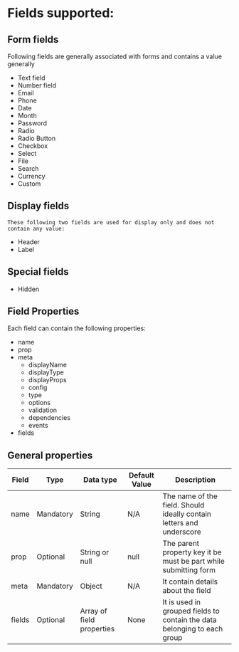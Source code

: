# Fields supported:

## Form fields

Following fields are generally associated with forms and contains a value generally

-   Text field
-   Number field
-   Email
-   Phone
-   Date
-   Month
-   Password
-   Radio
-   Radio Button
-   Checkbox
-   Select
-   File
-   Search
-   Currency
-   Custom

## Display fields

    These following two fields are used for display only and does not contain any value:

-   Header
-   Label

## Special fields

-   Hidden

## Field Properties

Each field can contain the following properties:

-   name
-   prop
-   meta
    -   displayName
    -   displayType
    -   displayProps
    -   config
    -   type
    -   options
    -   validation
    -   dependencies
    -   events
-   fields

## General properties

| Field  | Type      | Data type                 | Default Value | Description                                                              |
| ------ | --------- | ------------------------- | ------------- | ------------------------------------------------------------------------ |
| name   | Mandatory | String                    | N/A           | The name of the field. Should ideally contain letters and underscore     |
| prop   | Optional  | String or null            | null          | The parent property key it be must be part while submitting form         |
| meta   | Mandatory | Object                    | N/A           | It contain details about the field                                       |
| fields | Optional  | Array of field properties | None          | It is used in grouped fields to contain the data belonging to each group |
